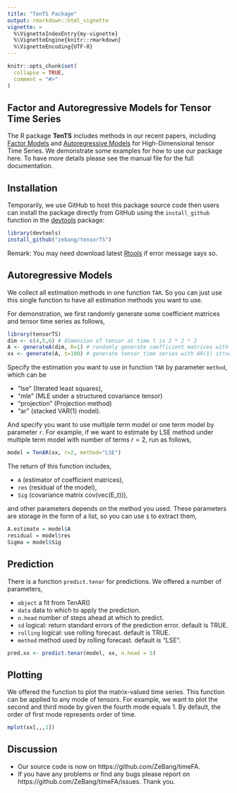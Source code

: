 ```yaml
---
title: "TenTS Package"
output: rmarkdown::html_vignette
vignette: >
  %\VignetteIndexEntry{my-vignette}
  %\VignetteEngine{knitr::rmarkdown}
  %\VignetteEncoding{UTF-8}
---
```


```r
knitr::opts_chunk$set(
  collapse = TRUE,
  comment = "#>"
)
```

## Factor and Autoregressive Models for Tensor Time Series

The R package **TenTS** includes methods in our recent papers, including [Factor Models](https://arxiv.org/abs/1905.07530) and [Autoregressive Models](https://arxiv.org/abs/1812.08916) for High-Dimensional tensor Time Series. We demonstrate some examples for how to use our package here. To have more details please see the manual file for the full documentation.

## Installation

Temporarily, we use GitHub to host this package source code then users can install the package directly from GitHub using the `install_github` function in the [devtools](https://github.com/r-lib/devtools#readme) package:
```r
library(devtools)
install_github("zebang/tensorTS")
```

Remark: You may need download latest [Rtools](https://cran.r-project.org/bin/windows/Rtools/) if error message says so.

## Autoregressive Models

We collect all estimation methods in one function `TAR`. So you can just use this single function to have all estimation methods you want to use.

For demonstration, we first randomly generate some coefficient matrices and tensor time series as follows,
```r
library(tensorTS)
dim <- c(4,5,6) # dimension of tensor at time t is 2 * 2 * 2
A <- generateA(dim, R=1) # randomly generate coefficient matrices with number of terms R = 1
xx <- generate(A, t=100) # generate tensor time series with AR(1) structure
```


Specify the estimation you want to use in function `TAR` by parameter `method`, which can be

* "lse" (Iterated least squares), 
* "mle" (MLE under a structured covariance tensor)
* "projection" (Projection method)
* "ar" (stacked VAR(1) model). 

And specify you want to use multiple term model or one term model by parameter `r`. For example, if we want to estimate by LSE method under multiple term model with number of terms $r=2$, run as follows,

```r
model = TenAR(xx, r=2, method="LSE")
```

The return of this function includes,

* `A` (estimator of coefficient matrices), 
* `res` (residual of the model), 
* `Sig` (covariance matrix cov(vec(E_t))), 

and other parameters depends on the method you used. These parameters are storage in the form of a list, so you can use `$` to extract them,

```r
A.estimate = model$A
residual = model$res
Sigma = model$Sig
```

## Prediction

There is a function `predict.tenar` for predictions. We offered a number of parameters, 

* `object` a fit from TenAR()
* `data` data to which to apply the prediction.
* `n.head` number of steps ahead at which to predict.
* `sd` logical: return standard errors of the prediction error. default is TRUE.
* `rolling` logical: use rolling forecast. default is TRUE.
* `method` method used by rolling forecast. default is "LSE".

```r
pred.xx <- predict.tenar(model, xx, n.head = 5)
```

## Plotting

We offered the function to plot the matrix-valued time series. This function can be applied to any mode of tensors. For example, we want to plot the second and third mode by given the fourth mode equals 1. By default, the order of first mode represents order of time.

```r
mplot(xx[,,,1])
```


## Discussion

- Our source code is now on https://github.com/ZeBang/timeFA. 
- If you have any problems or find any bugs please report on https://github.com/ZeBang/timeFA/issues. Thank you.

